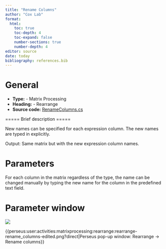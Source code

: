 ```yaml
---
title: "Rename Columns"
author: "Cox Lab"
format: 
  html:
    toc: true
    toc-depth: 4
    toc-expand: false
    number-sections: true
    number-depth: 4
editor: source
date: today
bibliography: references.bib
---
```


```{=html}
<!-- This comment and the line above it must be preserved when editing this file!
The recommended sections are these, but they may be changed on a case by case basis.
===== Detailed description =====
===== Parameters =====
===== Theoretical background =====
===== Examples =====
Make changes only below this line! -->
```

# General

  * **Type:** - Matrix Processing
  * **Heading:** - Rearrange
  * **Source code:** [RenameColumns.cs](https://github.com/JurgenCox/perseus-plugins/blob/master/PerseusPluginLib/Rearrange/RenameColumns.cs)

===== Brief description =====

New names can be specified for each expression column. The new names are typed in explicitly.

Output: Same matrix but with the new expression column names.

# Parameters

For each column in the matrix regardless of the type, the name can be changed manually by typing the new name for the column in the predefined text field.

# Parameter window

![](images/rearrange-rename_columns-edited.png)

{{perseus:user:activities:matrixprocessing:rearrange:rearrange-rename_columns-edited.png?direct\|Perseus pop-up window: Rearrange -\> Rename columns}}
